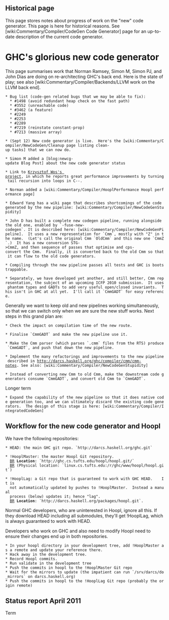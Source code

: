 == Historical page ==

This page stores notes about progress of work on the "new" code generator. This page is here for historical reasons. See [wiki:Commentary/Compiler/CodeGen Code Generator] page for an up-to-date description of the current code generator.

= GHC's glorious new code generator =

This page summarises work that Norman Ramsey, Simon M, Simon PJ, and John Dias are doing on re-architecting GHC's back end.  Here is the state of play; see also [wiki:Commentary/Compiler/Backends/LLVM work on the LLVM back end].

 * Bug list (code-gen related bugs that we may be able to fix):
   * #1498 (avoid redundant heap check on the fast path)
   * #3552 (unreachable code)
   * #3462 (a feature)
   * #2249
   * #2253
   * #2289
   * #7219 (reinstate constant-prop)
   * #7213 (massive array)

 * (Sept 12) New code generator is live.  Here's the [wiki:Commentary/Compiler/NewCodeGen/Cleanup page listing clean-up tasks] that we can now do.

 * Simon M added a [blog:newcg-update Blog Post] about the new code generator status

 * Link to [http://research.microsoft.com/en-us/um/people/simonpj/tmp/wos-diss-draft.pdf Krzysztof Wos's project], in which he reports great performance improvements by turning tail recursion into loops in C--.

 * Norman added a [wiki:Commentary/Compiler/HooplPerformance Hoopl performance page]

 * Edward Yang has a wiki page that describes shortcomings of the code generated by the new pipeline: [wiki:Commentary/Compiler/NewCodeGenStupidity]

 * John D has built a complete new codegen pipeline, running alongside the old one, enabled by `-fuse-new-codegen`. It is described here: [wiki:Commentary/Compiler/NewCodeGenPipeline].  It uses a new representation for `Cmm`, mostly with "Z" in the name.  (Let's call the original Cmm `OldCmm` and this new one `CmmZ`.)  It has a new conversion STG->CmmZ, and then sequence of passes that optimise and cps-convert the Cmm.  Finally, it is converted back to the old Cmm so that it can flow to the old code generators.

 * Compiling through the new pipeline passes all tests and GHC is bootstrappable.

 * Separately, we have developed yet another, and still better, Cmm representation, the subject of an upcoming ICFP 2010 submission.  It uses phantom types and GADTs to add very useful open/closed invariants.  This isn't in GHC at all yet.  I'll call it `CmmGADT` for easy reference.

Generally we want to keep old and new pipelines working simultaneously, so that we can switch only when we are sure the new stuff works.  Next steps in this grand plan are:

 * Check the impact on compilation time of the new route.

 * Finalise `CmmGADT` and make the new pipeline use it.

 * Make the Cmm parser (which parses `.cmm` files from the RTS) produce `CmmGADT`, and push that down the new pipeline.

 * Implement the many refactorings and improvements to the new pipeline described in http://darcs.haskell.org/ghc/compiler/cmm/cmm-notes. See also: [wiki:Commentary/Compiler/NewCodeGenStupidity]

 * Instead of converting new Cmm to old Cmm, make the downstream code generators consume `CmmGADT`, and convert old Cmm to `CmmGADT`.

Longer term

 * Expand the capability of the new pipeline so that it does native code generation too, and we can ultimately discard the existing code generators.  The design of this stage is here: [wiki:Commentary/Compiler/IntegratedCodeGen]


== Workflow for the new code generator and Hoopl ==

We have the following repositories:

 * HEAD: the main GHC git repo. `http://darcs.haskell.org/ghc.git`

 * !HooplMaster: the master Hoopl Git repository.
   [[BR]] '''Location''': `http://ghc.cs.tufts.edu/hoopl/hoopl.git/`
   [[BR]] (Physical location: `linux.cs.tufts.edu:/r/ghc/www/hoopl/hoopl.git`)

 * !HooplLag: a Git repo that is guaranteed to work with GHC HEAD.    It is
   not automatically updated by pushes to !HooplMaster.  Instead a manual
   process (below) updates it; hence "lag".
   [[BR]] '''Location''': `http://darcs.haskell.org/packages/hoopl.git`.

Normal GHC developers, who are uninterested in Hoopl, ignore all
this.  If they download HEAD including all submodules, they'll get
!HooplLag, which is always guaranteed to work with HEAD.

Developers who work on GHC and also need to modify Hoopl need to ensure their changes end up in both repositories.

 * In your hoopl directory in your development tree, add !HooplMaster as a remote and update your reference there. 
 * Hack away in the development tree.
 * Record Hoopl commits.
 * Run validate in the development tree
 * Push the commits in hoopl to the !HooplMaster Git repo
 * Wait for the mirrors to update (the impatient can run `/srv/darcs/do_mirrors` on darcs.haskell.org)
 * Push the commits in hoopl to the !HooplLag Git repo (probably the origin remote)



== Status report April 2011 ==

Term
